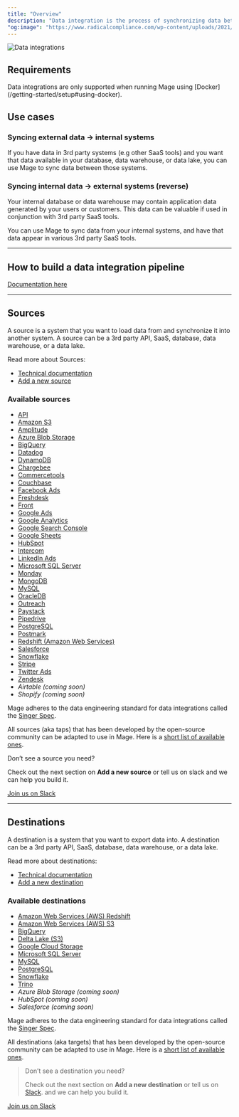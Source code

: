 ```yaml
---
title: "Overview"
description: "Data integration is the process of synchronizing data between two systems."
"og:image": "https://www.radicalcompliance.com/wp-content/uploads/2021/02/data-meme.gif"
---
```


<Frame>
<img
  alt="Data integrations"
  src="https://www.radicalcompliance.com/wp-content/uploads/2021/02/data-meme.gif"
/>
</Frame>

## Requirements

<Warning>
Data integrations are only supported when running Mage using [Docker](/getting-started/setup#using-docker).
</Warning>

## Use cases

### Syncing external data → internal systems

If you have data in 3rd party systems (e.g other SaaS tools) and you want that
data available in your database, data warehouse, or data lake, you can use Mage
to sync data between those systems.

### Syncing internal data → external systems (reverse)

Your internal database or data warehouse may contain application data generated
by your users or customers. This data can be valuable if used in conjunction
with 3rd party SaaS tools.

You can use Mage to sync data from your internal systems, and have that data
appear in various 3rd party SaaS tools.

---

## How to build a data integration pipeline

[Documentation here](/guides/data-integration-pipeline)

---

## Sources

A source is a system that you want to load data from and synchronize it into
another system. A source can be a 3rd party API, SaaS, database, data warehouse,
or a data lake.

Read more about Sources:

- [Technical documentation](/data-integrations/sources/overview)
- [Add a new source](/data-integrations/sources/add-new-source)

### Available sources

- [API](https://github.com/mage-ai/mage-ai/blob/master/mage_integrations/mage_integrations/sources/api/README.md)
- [Amazon S3](https://github.com/mage-ai/mage-ai/blob/master/mage_integrations/mage_integrations/sources/amazon_s3/README.md)
- [Amplitude](https://github.com/mage-ai/mage-ai/blob/master/mage_integrations/mage_integrations/sources/amplitude/README.md)
- [Azure Blob Storage](https://github.com/mage-ai/mage-ai/blob/master/mage_integrations/mage_integrations/sources/azure_blob_storage/README.md)
- [BigQuery](https://github.com/mage-ai/mage-ai/blob/master/mage_integrations/mage_integrations/sources/bigquery/README.md)
- [Datadog](https://github.com/mage-ai/mage-ai/tree/master/mage_integrations/mage_integrations/sources/datadog/README.md)
- [DynamoDB](https://github.com/mage-ai/mage-ai/blob/master/mage_integrations/mage_integrations/sources/dynamodb/README.md)
- [Chargebee](https://github.com/mage-ai/mage-ai/blob/master/mage_integrations/mage_integrations/sources/chargebee/README.md)
- [Commercetools](https://github.com/mage-ai/mage-ai/blob/master/mage_integrations/mage_integrations/sources/commercetools/README.md)
- [Couchbase](https://github.com/mage-ai/mage-ai/blob/master/mage_integrations/mage_integrations/sources/couchbase/README.md)
- [Facebook Ads](https://github.com/mage-ai/mage-ai/blob/master/mage_integrations/mage_integrations/sources/facebook_ads/README.md)
- [Freshdesk](https://github.com/mage-ai/mage-ai/blob/master/mage_integrations/mage_integrations/sources/freshdesk/README.md)
- [Front](https://github.com/mage-ai/mage-ai/blob/master/mage_integrations/mage_integrations/sources/front/README.md)
- [Google Ads](https://github.com/mage-ai/mage-ai/blob/master/mage_integrations/mage_integrations/sources/google_ads/README.md)
- [Google Analytics](https://github.com/mage-ai/mage-ai/blob/master/mage_integrations/mage_integrations/sources/google_analytics/README.md)
- [Google Search Console](https://github.com/mage-ai/mage-ai/blob/master/mage_integrations/mage_integrations/sources/google_search_console/README.md)
- [Google Sheets](https://github.com/mage-ai/mage-ai/blob/master/mage_integrations/mage_integrations/sources/google_sheets/README.md)
- [HubSpot](https://github.com/mage-ai/mage-ai/blob/master/mage_integrations/mage_integrations/sources/hubspot/README.md)
- [Intercom](https://github.com/mage-ai/mage-ai/blob/master/mage_integrations/mage_integrations/sources/intercom/README.md)
- [LinkedIn Ads](https://github.com/mage-ai/mage-ai/blob/master/mage_integrations/mage_integrations/sources/linkedin_ads/README.md)
- [Microsoft SQL Server](https://github.com/mage-ai/mage-ai/blob/master/mage_integrations/mage_integrations/sources/mssql/README.md)
- [Monday](https://github.com/mage-ai/mage-ai/blob/master/mage_integrations/mage_integrations/sources/monday/README.md)
- [MongoDB](https://github.com/mage-ai/mage-ai/blob/master/mage_integrations/mage_integrations/sources/mongodb/README.md)
- [MySQL](https://github.com/mage-ai/mage-ai/blob/master/mage_integrations/mage_integrations/sources/mysql/README.md)
- [OracleDB](https://github.com/mage-ai/mage-ai/blob/master/mage_integrations/mage_integrations/sources/oracledb/README.md)
- [Outreach](https://github.com/mage-ai/mage-ai/blob/master/mage_integrations/mage_integrations/sources/outreach/README.md)
- [Paystack](https://github.com/mage-ai/mage-ai/blob/master/mage_integrations/mage_integrations/sources/paystack/README.md)
- [Pipedrive](https://github.com/mage-ai/mage-ai/blob/master/mage_integrations/mage_integrations/sources/pipedrive/README.md)
- [PostgreSQL](https://github.com/mage-ai/mage-ai/blob/master/mage_integrations/mage_integrations/sources/postgresql/README.md)
- [Postmark](https://github.com/mage-ai/mage-ai/blob/master/mage_integrations/mage_integrations/sources/postmark/README.md)
- [Redshift (Amazon Web Services)](https://github.com/mage-ai/mage-ai/blob/master/mage_integrations/mage_integrations/sources/redshift/README.md)
- [Salesforce](https://github.com/mage-ai/mage-ai/blob/master/mage_integrations/mage_integrations/sources/salesforce/README.md)
- [Snowflake](https://github.com/mage-ai/mage-ai/blob/master/mage_integrations/mage_integrations/sources/snowflake/README.md)
- [Stripe](https://github.com/mage-ai/mage-ai/blob/master/mage_integrations/mage_integrations/sources/stripe/README.md)
- [Twitter Ads](https://github.com/mage-ai/mage-ai/blob/master/mage_integrations/mage_integrations/sources/twitter_ads/README.md)
- [Zendesk](https://github.com/mage-ai/mage-ai/blob/master/mage_integrations/mage_integrations/sources/zendesk/README.md)
- _Airtable (coming soon)_
- _Shopify (coming soon)_

Mage adheres to the data engineering standard for data integrations called the
[Singer Spec](https://github.com/singer-io/getting-started/blob/master/docs/SPEC.md).

All sources (aka taps) that has been developed by the open-source community can
be adapted to use in Mage. Here is a
[short list of available ones](https://www.singer.io/#taps).

<Info>
Don’t see a source you need?

Check out the next section on <b>Add a new source</b> or tell us on slack and we
can help you build it.

</Info>

[Join us on Slack](https://www.mage.ai/chat)

---

## Destinations

A destination is a system that you want to export data into. A destination can
be a 3rd party API, SaaS, database, data warehouse, or a data lake.

Read more about destinations:

- [Technical documentation](/data-integrations/destinations/overview)
- [Add a new destination](/data-integrations/destinations/add-new-destination)

### Available destinations

- [Amazon Web Services (AWS) Redshift](https://github.com/mage-ai/mage-ai/blob/master/mage_integrations/mage_integrations/destinations/redshift/README.md)
- [Amazon Web Services (AWS) S3](https://github.com/mage-ai/mage-ai/blob/master/mage_integrations/mage_integrations/destinations/amazon_s3/README.md)
- [BigQuery](https://github.com/mage-ai/mage-ai/blob/master/mage_integrations/mage_integrations/destinations/bigquery/README.md)
- [Delta Lake (S3)](https://github.com/mage-ai/mage-ai/blob/master/mage_integrations/mage_integrations/destinations/delta_lake_s3/README.md)
- [Google Cloud Storage](https://github.com/mage-ai/mage-ai/tree/master/mage_integrations/mage_integrations/destinations/google_cloud_storage/README.md)
- [Microsoft SQL Server](https://github.com/mage-ai/mage-ai/blob/master/mage_integrations/mage_integrations/destinations/mssql/README.md)
- [MySQL](https://github.com/mage-ai/mage-ai/blob/master/mage_integrations/mage_integrations/destinations/mysql/README.md)
- [PostgreSQL](https://github.com/mage-ai/mage-ai/blob/master/mage_integrations/mage_integrations/destinations/postgresql/README.md)
- [Snowflake](https://github.com/mage-ai/mage-ai/blob/master/mage_integrations/mage_integrations/destinations/snowflake/README.md)
- [Trino](https://github.com/mage-ai/mage-ai/blob/master/mage_integrations/mage_integrations/destinations/trino/README.md)
- _Azure Blob Storage (coming soon)_
- _HubSpot (coming soon)_
- _Salesforce (coming soon)_

Mage adheres to the data engineering standard for data integrations called the
[Singer Spec](https://github.com/singer-io/getting-started/blob/master/docs/SPEC.md).

All destinations (aka targets) that has been developed by the open-source
community can be adapted to use in Mage. Here is a
[short list of available ones](https://www.singer.io/#targets).

> Don’t see a destination you need?
>
> Check out the next section on <b>Add a new destination</b> or tell us on
> [Slack](https://www.mage.ai/chat). and we can help you build it.

[Join us on Slack](https://www.mage.ai/chat)
